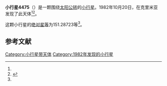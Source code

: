{{Infobox planet
| bgcolour = #FFFFC0
| name = 4475 Voitkevich
| symbol = 
| image = 
| caption = 
| discovery = yes
| discovery_ref = 
| discoverer = {{link-en|柳德米拉·卡拉季奇|Lyudmila Karachkina}}
| discovery_site = [[克里米亚|克里米亚]] 
| discovered = 1982年10月20日
| designations = yes
| mp_name = 
| named_after = 
| alt_names = 1982 UQ5/ 1933 FV / 1977 FT1 / 1982 VA6
| mp_category = [[主带小行星|主带小行星]]
| orbit_ref = <ref name="a">[http://ssd.jpl.nasa.gov/sbdb.cgi?sstr=4475 4475 Voitkevich] {{Wayback|url=http://ssd.jpl.nasa.gov/sbdb.cgi?sstr=4475 |date=20201124005407 }}，小行星數據庫瀏覽器（JPL Small-Body Database Browser）－[[美国国家航空航天局|美国国家航空航天局]]喷气推进实验室</ref>
| epoch = 2456400.5 (2013年4月18日更新)
| aphelion = {{convert|2.4067885|AU|km|3|abbr=on|lk=out}}
| perihelion = {{convert|2.0990143|AU|km|3|abbr=on}}
| semimajor = {{convert|2.2529014|AU|km|3|abbr=on}}
| eccentricity = 0.0683062
| period = 1235.127224 [[日|日]]<br />3.38[[儒略年|儒略年]]
| avg_speed = 
| inclination = 2.19762
| asc_node = 336.62768
| mean_anomaly = 
| arg_peri = 151.28723
| satellites = 
| physical_characteristics = yes
| dimensions = 
| mass = 
| density = 
| surface_grav = 
| escape_velocity = 
| sidereal_day = 
| axial_tilt = 
| pole_ecliptic_lat = 
| pole_ecliptic_lon = 
| albedo = 
| temperatures= 
| temp_name1 = 
| mean_temp_1 = 
| max_temp_1 = 
| temp_name2 = 
| max_temp_2 = 
| spectral_type = 
| abs_magnitude = 151.28723
}}

'''小行星4475'''（{{lang-en|4475 Voitkevich}}）是一颗围绕[[太阳|太阳]][[公转|公转]]的[[小行星|小行星]]。1982年10月20日，{{link-en|柳德米拉·卡拉季奇|Lyudmila Karachkina}}在克里米亚发现了此天体<ref name="a" /><ref>{{cite news|title=小行星列表|url=http://cfa-www.harvard.edu/iau/lists/NumberedMPs.txt|accessdate=2013-07-08|newspaper=哈佛大学|archive-date=2008-05-17|archive-url=https://web.archive.org/web/20080517010638/http://cfa-www.harvard.edu/iau/lists/NumberedMPs.txt|dead-url=no}}</ref>。

这颗小行星的[[绝对星等|绝对星等]]为151.28723等<ref name="a" />。

==参考文献==
{{reflist}}
{{Minor Planet Number|[[小行星4474|小行星4474]]|[[小行星4476|小行星4476]]}}

{{小天体}}

[[Category:小行星带天体|Category:小行星带天体]]
[[Category:1982年发现的小行星|Category:1982年发现的小行星]]

{{asteroid-stub}}